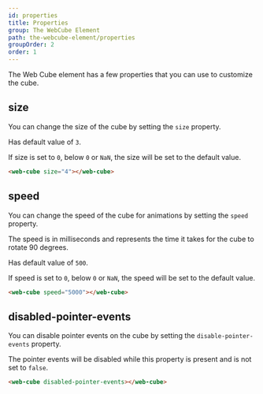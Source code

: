 ```yaml
---
id: properties
title: Properties
group: The WebCube Element
path: the-webcube-element/properties
groupOrder: 2
order: 1
---
```



The Web Cube element has a few properties that you can use to customize the cube.

## size

You can change the size of the cube by setting the `size` property.

Has default value of `3`.

If size is set to `0`, below `0` or `NaN`, the size will be set to the default value.

```html title="index.html"
<web-cube size="4"></web-cube>
```

<div class="my-8 overflow-hidden rounded-lg bg-slate-300 dark:bg-slate-700">
  <WebCube size={4} />
</div>

## speed

You can change the speed of the cube for animations by setting the `speed` property.

The speed is in milliseconds and represents the time it takes for the cube to rotate 90 degrees.

Has default value of `500`.

If speed is set to `0`, below `0` or `NaN`, the speed will be set to the default value.

```html title="index.html"
<web-cube speed="5000"></web-cube>
```

<div class="my-8 overflow-hidden rounded-lg bg-slate-300 dark:bg-slate-700">
  <WebCube size={2} speed={5000} />
</div>

## disabled-pointer-events

You can disable pointer events on the cube by setting the `disable-pointer-events` property.

The pointer events will be disabled while this property is present and is not set to `false`.

```html title="index.html"
<web-cube disabled-pointer-events></web-cube>
```

<div class="my-8 overflow-hidden rounded-lg bg-slate-300 dark:bg-slate-700">
  <WebCube disabledPointerEvents size={2} />
</div>
